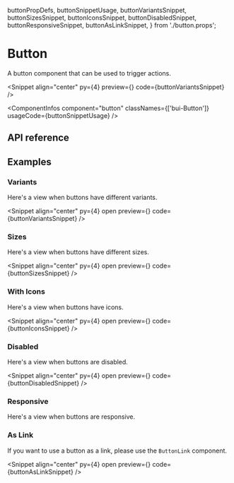  buttonPropDefs,
  buttonSnippetUsage,
  buttonVariantsSnippet,
  buttonSizesSnippet,
  buttonIconsSnippet,
  buttonDisabledSnippet,
  buttonResponsiveSnippet,
  buttonAsLinkSnippet,
} from './button.props';

# Button

A button component that can be used to trigger actions.

<Snippet
  align="center"
  py={4}
  preview={<ButtonSnippet story="Variants" />}
  code={buttonVariantsSnippet}
/>

<ComponentInfos
  component="button"
  classNames={['bui-Button']}
  usageCode={buttonSnippetUsage}
/>

## API reference

<PropsTable data={buttonPropDefs} />

## Examples

### Variants

Here's a view when buttons have different variants.

<Snippet
  align="center"
  py={4}
  open
  preview={<ButtonSnippet story="Variants" />}
  code={buttonVariantsSnippet}
/>

### Sizes

Here's a view when buttons have different sizes.

<Snippet
  align="center"
  py={4}
  open
  preview={<ButtonSnippet story="Sizes" />}
  code={buttonSizesSnippet}
/>

### With Icons

Here's a view when buttons have icons.

<Snippet
  align="center"
  py={4}
  open
  preview={<ButtonSnippet story="WithIcons" />}
  code={buttonIconsSnippet}
/>

### Disabled

Here's a view when buttons are disabled.

<Snippet
  align="center"
  py={4}
  open
  preview={<ButtonSnippet story="Disabled" />}
  code={buttonDisabledSnippet}
/>

### Responsive

Here's a view when buttons are responsive.

<CodeBlock code={buttonResponsiveSnippet} />

### As Link

If you want to use a button as a link, please use the `ButtonLink` component.

<Snippet
  align="center"
  py={4}
  open
  preview={<ButtonLinkSnippet story="Variants" />}
  code={buttonAsLinkSnippet}
/>
